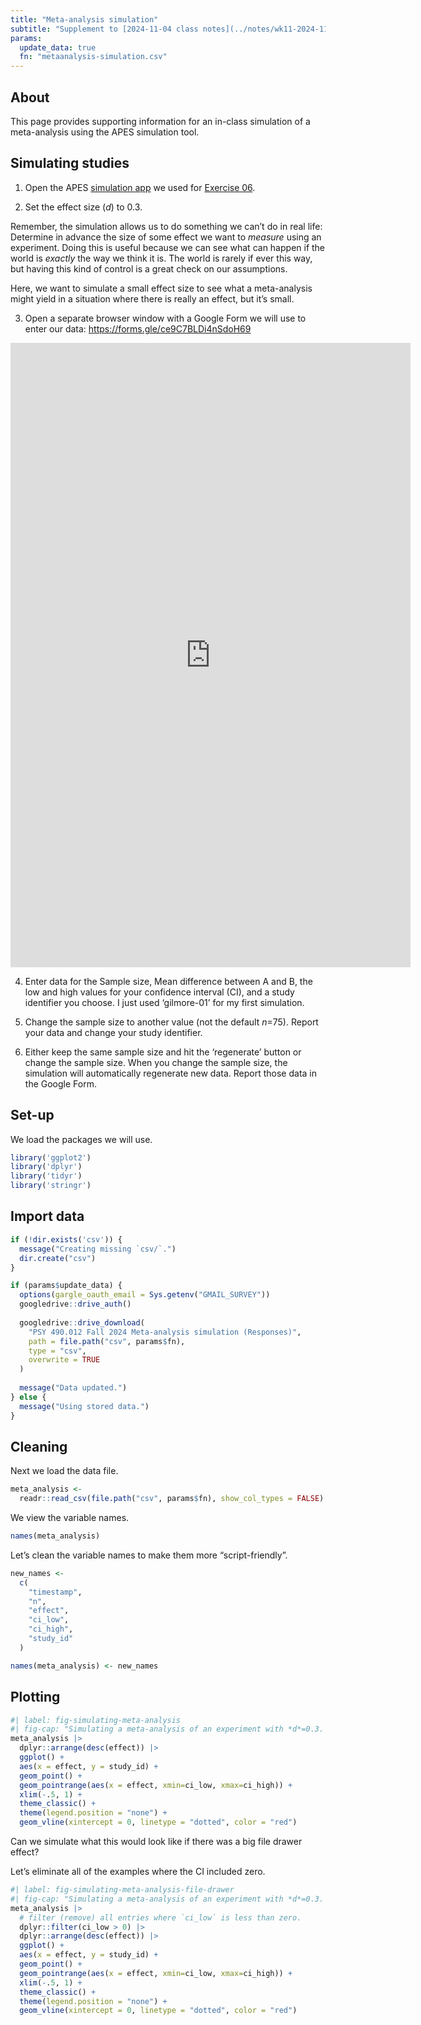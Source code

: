 ```yaml
---
title: "Meta-analysis simulation"
subtitle: "Supplement to [2024-11-04 class notes](../notes/wk11-2024-11-04-meta-analysis.qmd)"
params:
  update_data: true
  fn: "metaanalysis-simulation.csv"
---
```


## About

This page provides supporting information for an in-class simulation of a meta-analysis using the APES simulation tool.

## Simulating studies

1. Open the APES [simulation app](https://rogilmore.shinyapps.io/PSYCH490-2023-APES/) we used for [Exercise 06](../exercises/ex06-apes.qmd).

2. Set the effect size (*d*) to 0.3.

::: {.callout-important}

Remember, the simulation allows us to do something we can't do in real life: Determine in advance the size of some effect we want to *measure* using an experiment.
Doing this is useful because we can see what can happen if the world is *exactly* the way we think it is.
The world is rarely if ever this way, but having this kind of control is a great check on our assumptions.

Here, we want to simulate a small effect size to see what a meta-analysis might yield in a situation where there is really an effect, but it's small.

:::

3. Open a separate browser window with a Google Form we will use to enter our data:  <https://forms.gle/ce9C7BLDi4nSdoH69>

<iframe src="https://docs.google.com/forms/d/e/1FAIpQLSeNfYo-XjT7KiFqk7X0SzuKTAM44tcv1gJsOKCOZNhho6uTfg/viewform?embedded=true" width="640" height="999" frameborder="0" marginheight="0" marginwidth="0">Loading…</iframe>

4. Enter data for the Sample size, Mean difference between A and B, the low and high values for your confidence interval (CI), and a study identifier you choose. I just used 'gilmore-01' for my first simulation.

5. Change the sample size to another value (not the default *n*=75). Report your data and change your study identifier.

6. Either keep the same sample size and hit the 'regenerate' button or change the sample size. When you change the sample size, the simulation will automatically regenerate new data. Report those data in the Google Form.

## Set-up

We load the packages we will use.

```r
library('ggplot2')
library('dplyr')
library('tidyr')
library('stringr')
```


## Import data

```r
if (!dir.exists('csv')) {
  message("Creating missing `csv/`.")
  dir.create("csv")
}

if (params$update_data) {
  options(gargle_oauth_email = Sys.getenv("GMAIL_SURVEY"))
  googledrive::drive_auth()
  
  googledrive::drive_download(
    "PSY 490.012 Fall 2024 Meta-analysis simulation (Responses)",
    path = file.path("csv", params$fn),
    type = "csv",
    overwrite = TRUE
  )
  
  message("Data updated.")
} else {
  message("Using stored data.")
}
```

## Cleaning {-}

Next we load the data file.

```r
meta_analysis <-
  readr::read_csv(file.path("csv", params$fn), show_col_types = FALSE)
```

We view the variable names.

```r
names(meta_analysis)
```

Let's clean the variable names to make them more "script-friendly".

```r
new_names <-
  c(
    "timestamp",
    "n",
    "effect",
    "ci_low",
    "ci_high",
    "study_id"
  )

names(meta_analysis) <- new_names
```

## Plotting

```r
#| label: fig-simulating-meta-analysis
#| fig-cap: "Simulating a meta-analysis of an experiment with *d*=0.3. The size of the dots is proportional to the sample size (*n*)."
meta_analysis |>
  dplyr::arrange(desc(effect)) |>
  ggplot() +
  aes(x = effect, y = study_id) +
  geom_point() +
  geom_pointrange(aes(x = effect, xmin=ci_low, xmax=ci_high)) +
  xlim(-.5, 1) +
  theme_classic() +
  theme(legend.position = "none") +
  geom_vline(xintercept = 0, linetype = "dotted", color = "red")
```

Can we simulate what this would look like if there was a big file drawer effect?

Let's eliminate all of the examples where the CI included zero.

```r
#| label: fig-simulating-meta-analysis-file-drawer
#| fig-cap: "Simulating a meta-analysis of an experiment with *d*=0.3. The size of the dots is proportional to the sample size (*n*). We remove studies whose CI's include 0."
meta_analysis |>
  # filter (remove) all entries where `ci_low` is less than zero.
  dplyr::filter(ci_low > 0) |>
  dplyr::arrange(desc(effect)) |>
  ggplot() +
  aes(x = effect, y = study_id) +
  geom_point() +
  geom_pointrange(aes(x = effect, xmin=ci_low, xmax=ci_high)) +
  xlim(-.5, 1) +
  theme_classic() +
  theme(legend.position = "none") +
  geom_vline(xintercept = 0, linetype = "dotted", color = "red")
```

